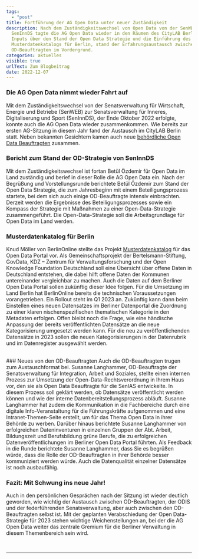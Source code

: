```yaml
---
tags:
  - "post"
title: Fortführung der AG Open Data unter neuer Zuständigkeit
description: Nach dem Zuständigkeitswechsel von Open Data von der SenWEB zur
  SenInnDS tagte die AG Open Data wieder in den Räumen des CityLAB Berlin. Neben
  Inputs über den Stand der Open Data Strategie und die Einführung des
  Musterdatenkatalogs für Berlin, stand der Erfahrungsaustausch zwischen den
  OD-Beauftragten im Vordergrund.
categories: aktuelles
visible: true
urlText: Zum Blogbeitrag
date: 2022-12-07
---
```


### Die AG Open Data nimmt wieder Fahrt auf

Mit dem Zuständigkeitswechsel von der Senatsverwaltung für Wirtschaft, Energie und Betriebe (SenWEB) zur Senatsverwaltung für Inneres, Digitaliserung und Sport (SenInnDS), der Ende Oktober 2022 erfolgte, konnte auch die AG Open Data wieder zusammenkommen. Wie bereits zur ersten AG-Sitzung in diesem Jahr fand der Austausch im CityLAB Berlin statt. Neben bekannten Gesichtern kamen auch neue [behördliche Open Data Beauftragten](https://www.berlin.de/sen/wirtschaft/digitalisierung/open-data/open-data-beauftragte/) zusammen.

### Bericht zum Stand der OD-Strategie von SenInnDS

Mit dem Zuständigkeitswechsel ist fortan Betül Özdemir für Open Data im Land zuständig und berief in dieser Rolle die AG Open Data ein. Nach der Begrüßung und Vorstellungsrunde berichtete Betül Özdemir zum Stand der Open Data Strategie, die zum Jahresbeginn mit einem Beteiligungsprozess startete, bei dem sich auch einige OD-Beauftragte intensiv einbrachten. Derzeit werden die Ergebnisse des Beteiligungsprozesses sowie ein Kompass der Strategie mit Maßnahmen zu einer Open-Data-Strategie zusammengeführt. Die Open-Data-Strategie soll die Arbeitsgrundlage für Open Data im Land werden.

### Musterdatenkatalog für Berlin

Knud Möller von BerlinOnline stellte das Projekt [Musterdatenkatalog](https://www.bertelsmann-stiftung.de/de/unsere-projekte/smart-country/musterdatenkatalog) für das Open Data Portal vor. Als Gemeinschaftsprojekt der Bertelsmann-Stiftung, GovData, KDZ – Zentrum für Verwaltungsforschung und der Open Knowledge Foundation Deutschland soll eine Übersicht über offene Daten in Deutschland entstehen, die dabei hilft offene Daten der Kommunen untereinander vergleichbar zu machen. Auch die Daten auf dem Berliner Open Data Portal sollen zukünftig dieser Idee folgen. Für die Umsetzung im Land Berlin hat BerlinOnline bereits die technischen Voraussetzungen vorangetrieben. Ein Rollout steht im Q1 2023 an. Zukünftig kann dann beim Einstellen eines neuen Datensatzes im Berliner Datenportal die Zuordnung zu einer klaren nischenspezifischen thematischen Kategorie in den Metadaten erfolgen. Offen bleibt noch die Frage, wie eine händische Anpassung der bereits veröffentlichten Datensätze an die neue Kategorisierung umgesetzt werden kann. Für die neu zu veröffentlichenden Datensätze in 2023 sollen die neuen Kategorisierungen in der Datenrubrik und im Datenregister ausgewählt werden.


<ImageSection
  src="agopendata_dez_22.jpg"
  caption="Arbeitssitzung der AG Open Data im CityLAB Berlin"
/>

<br />
### Neues von den OD-Beauftragten Auch die OD-Beauftragten trugen zum Austauschformat
bei. Susanne Langhammer, OD-Beauftragte der Senatsverwaltung für Integration, Arbeit
und Soziales, stellte einen internen Prozess zur Umsetzung der Open-Data-Rechtsverordnung
in Ihrem Haus vor, den sie als Open Data Beauftragte für die SenIAS entwickelte.
In diesem Prozess soll geklärt werden, ob Datensätze veröffentlicht werden können
und wie der interne Datenbereitstellungsprozess abläuft. Susanne Langhammer hat zudem
die Kommunikation in die Fachbereiche durch eine digitale Info-Veranstaltung für
die Führungskräfte aufgenommen und eine Intranet-Themen-Seite erstellt, um für das
Thema Open Data in ihrer Behörde zu werben. Darüber hinaus berichtete Susanne Langhammer
von erfolgreichen Dateninventuren in einzelnen Gruppen der Abt. Arbeit, Bildungszeit
und Berufsbildung grüne Berufe, die zu erfolgreichen Datenveröffentlichungen im Berliner
Open Data Portal führten. Als Feedback in die Runde berichtete Susanne Langhammer,
dass Sie es begrüßen würde, dass die Rolle der OD-Beauftragten in ihrer Behörde besser
kommuniziert werden würde. Auch die Datenqualität einzelner Datensätze ist noch ausbaufähig.

### Fazit: Mit Schwung ins neue Jahr!

Auch in den persönlichen Gesprächen nach der Sitzung ist wieder deutlich geworden, wie wichtig der Austausch zwischen OD-Beauftragten, der ODIS und der federführenden Senatsverwaltung, aber auch zwischen den OD-Beauftragten selbst ist. Mit der geplanten Verabschiedung der Open Data-Strategie für 2023 stehen wichtige Weichenstellungen an, bei der die AG Open Data weiter das zentrale Gremium für die Berliner Verwaltung in diesem Themenbereich sein wird.

<br />
<hr />
